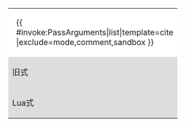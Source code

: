 {| class = wikitable width=100%
| style="background:#FFFFFF; padding-left:1em;" colspan = 2 | {{ #invoke:PassArguments|list|template=cite {{{mode|}}}|exclude=mode,comment,sandbox }}
|-
| width=4em style="background:#DDDDDD;" | 旧式 || style="padding-left:0.5em;" | <includeonly>{{ #invoke:PassArguments|run
  | template=cite {{{mode|}}}/old|exclude=mode,comment,sandbox }}</includeonly>
|-
| width=4em style="background:#DDDDDD;" | Lua式 || style="padding-left:0.5em;" | <includeonly>{{ #invoke:PassArguments|run
  | template=cite {{{mode|}}}/lua|exclude=mode,comment,sandbox }}</includeonly>
{{#if:{{{sandbox|}}}|
{{!}}-
{{!}} width{{=}}4em style{{=}}"background:#DDDDDD;" {{!}} Sandbox {{!}}{{!}} style{{=}}"padding-left:0.5em;" {{!}} <includeonly>{{ #invoke:PassArguments|run
  | template=cite {{{mode|}}}/new|exclude=mode,comment,sandbox }}</includeonly> }}<!--
-->{{#if:{{{comment|}}}|<span></span>

{{!}}-
{{!}} style="background:#FFFFFF; padding-left:1em;" colspan = 2 {{!}} {{{comment}}} }}
|}